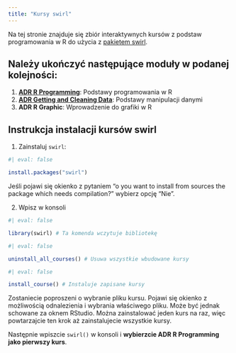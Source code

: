 ```yaml
---
title: "Kursy swirl"
---
```


Na tej stronie znajduje się zbiór interaktywnych kursów z podstaw programowania w R do użycia z [pakietem swirl](https://swirlstats.com/).


## Należy ukończyć następujące moduły w podanej kolejności:

1. [**ADR R Programming**](https://github.com/IwoA/swirl_courses/raw/refs/heads/master/ADR_R_Programming.swc): Podstawy programowania w R
2. [**ADR Getting and Cleaning Data**](https://github.com/IwoA/swirl_courses/raw/refs/heads/master/ADR_Getting_and_Cleaning_Data.swc): Podstawy manipulacji danymi
3. **ADR R Graphic**: Wprowadzenie do grafiki w R

## Instrukcja instalacji kursów swirl

1. Zainstaluj `swirl`:

``` r
#| eval: false

install.packages("swirl")
```
Jeśli pojawi się okienko z pytaniem "o you want to install from sources the package which needs compilation?" wybierz opcję "Nie".

2. Wpisz w konsoli

``` r
#| eval: false

library(swirl) # Ta komenda wczytuje bibliotekę
```

``` r
#| eval: false

uninstall_all_courses() # Usuwa wszystkie wbudowane kursy
```

``` r
#| eval: false

install_course() # Instaluje zapisane kursy
```
Zostaniecie poproszeni o wybranie pliku kursu. Pojawi się okienko z możliwością odnalezienia i wybrania właściwego pliku. Może być jednak schowane za oknem RStudio.
Można zainstalować jeden kurs na raz, więc powtarzajcie ten krok aż zainstalujecie wszystkie kursy.

Następnie wpiszcie `swirl()` w konsoli i **wybierzcie ADR R Programming jako pierwszy kurs**.

